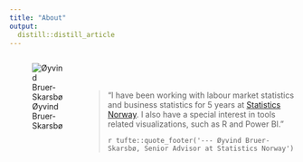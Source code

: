 ```yaml
---
title: "About"
output:
  distill::distill_article
---
```

 
:::: {style="display: flex;"}

::: {}


![Øyvind Bruer-Skarsbø](pictures/obr.jpg)
:::

::: {}
<br>
<br>

> "I have been working with labour market statistics and business statistics for
>  5 years at [Statistics Norway](https://www.ssb.no/en/). I also have a special
>  interest in tools related visualizations, such as R and Power BI."
>
> `r tufte::quote_footer('--- Øyvind Bruer-Skarsbø, Senior Advisor at Statistics Norway')`





:::

::::



